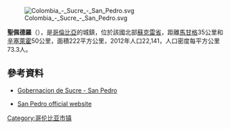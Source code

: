 [[Image:Colombia_-_Sucre_-_San_Pedro.svg|right]]

'''聖佩德羅'''（{{lang-es|San Pedro}}），是[[哥倫比亞|哥倫比亞]]的城鎮，位於該國北部[[蘇克雷省|蘇克雷省]]，距離[[馬甘格|馬甘格]]35公里和[[辛塞萊霍|辛塞萊霍]]50公里，面積222平方公里，2012年人口22,141，人口密度每平方公里73.3人。

==參考資料==
*{{es icon}} [https://web.archive.org/web/20070927043808/http://gobersucre.gov.co/sanpedro.php Gobernacion de Sucre - San Pedro]
*{{es icon}} [https://web.archive.org/web/20070625165043/http://sanpedrosucre.gov.co/ San Pedro official website]

{{coord|8.73333|N|74.7167|W|source:kolossus-itwiki|display=title}}

{{Colombia-geo-stub}}
[[Category:哥伦比亚市镇|Category:哥伦比亚市镇]]